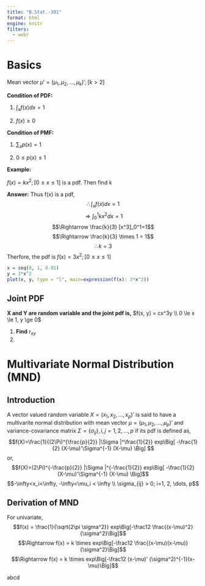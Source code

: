 ```yaml
---
title: "B.Stat.-301"
format: html
engine: knitr
filters:
  - webr
---
```


# Basics

Mean vector $\mu' = (\mu_1 , \mu_2, \dots , \mu_k)'; [k>2]$

**Condition of PDF:**

1.  $\int_x f(x) dx = 1$

2.  $f(x) \ge 0$

**Condition of PMF:**

1.  $\sum_x p(x)=1$

2.  $0\le p(x) \le 1$

**Example:**

$f(x) = kx^2; [0\le x \le 1]$ is a pdf. Then find k

**Answer:** Thus f(x) is a pdf, $$\therefore \int_x f(x) dx = 1$$ $$\Rightarrow \int_0^1 kx^2 dx = 1$$ $$\Rightarrow \frac{k}{3} [x^3]_0^1=1$$ $$\Rightarrow \frac{k}{3} \times 1 = 1$$ $$\therefore k = 3$$
Therfore, the pdf is $f(x) = 3x^2; [0\le x \le 1]$

```r
x = seq(0, 1, 0.01)
y = 3*x^2
plot(x, y, type = "l", main=expression(f(x): 3*x^2))
```

## Joint PDF
**X and Y are random variable and the joint pdf is,** $f(x, y) = cx^3y \\ 0 \le x \le 1, y \ge 0$

1. **Find** $r_{xy}$
2. 


# Multivariate Normal Distribution (MND)

## Introduction

A vector valued random variable $X = (x_1, x_2, \dots, x_p)'$ is said to have a multivarite normal distribution with mean vector $\mu = (\mu_1, \mu_2, \dots , \mu_p)'$ and variance-covariance matrix $\Sigma = \{\sigma_{ij}\}, i, j = 1, 2, \dots, p$ if its pdf is defined as, 
$$f(X)=\frac{1}{(2\Pi)^{\frac{p}{2}} |\Sigma |^\frac{1}{2}} exp\Big[ -\frac{1}{2} (X-\mu)'\Sigma^{-1} (X-\mu) \Big] $$
or, $$f(X)=(2\Pi)^{-\frac{p}{2}} |\Sigma |^{-\frac{1}{2}} exp\Big[ -\frac{1}{2} (X-\mu)'\Sigma^{-1} (X-\mu) \Big]$$
$$-\infty<x_i<\infty, -\infty<\mu_i < \infty \\ \sigma_{ij} > 0; i=1, 2, \dots, p$$

## Derivation of MND
For univariate, $$f(x) = \frac{1}{\sqrt{2\pi \sigma^2}} exp\Big[-\frac12 \frac{(x-\mu)^2}{\sigma^2}\Big]$$
$$\Rightarrow f(x) = k \times  exp\Big[-\frac12 \frac{(x-\mu)(x-\mu)}{\sigma^2}\Big]$$
$$\Rightarrow f(x) = k \times exp\Big[-\frac12 (x-\mu)' (\sigma^2)^{-1}(x-\mu)\Big]$$

abcd 

